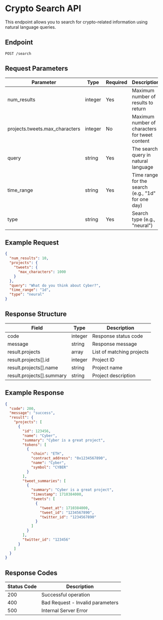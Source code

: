 # Crypto Search API

This endpoint allows you to search for crypto-related information using natural language queries.

## Endpoint

```http
POST /search
```

## Request Parameters

| Parameter                      | Type    | Required | Description                                        |
| ------------------------------ | ------- | -------- | -------------------------------------------------- |
| num_results                    | integer | Yes      | Maximum number of results to return                |
| projects.tweets.max_characters | integer | No       | Maximum number of characters for tweet content     |
| query                          | string  | Yes      | The search query in natural language               |
| time_range                     | string  | Yes      | Time range for the search (e.g., "1d" for one day) |
| type                           | string  | Yes      | Search type (e.g., "neural")                       |

## Example Request

```json
{
  "num_results": 10,
  "projects": {
    "tweets": {
      "max_characters": 1000
    }
  },
  "query": "What do you think about Cyber?",
  "time_range": "1d",
  "type": "neural"
}
```

## Response Structure

| Field                     | Type    | Description               |
| ------------------------- | ------- | ------------------------- |
| code                      | integer | Response status code      |
| message                   | string  | Response message          |
| result.projects           | array   | List of matching projects |
| result.projects[].id      | integer | Project ID                |
| result.projects[].name    | string  | Project name              |
| result.projects[].summary | string  | Project description       |

## Example Response

```json
{
  "code": 200,
  "message": "success",
  "result": {
    "projects": [
      {
        "id": 123456,
        "name": "Cyber",
        "summary": "Cyber is a great project",
        "tokens": [
          {
            "chain": "ETH",
            "contract_address": "0x1234567890",
            "name": "Cyber",
            "symbol": "CYBER"
          }
        ],
        "tweet_summaries": [
          {
            "summary": "Cyber is a great project",
            "timestamp": 1710384000,
            "tweets": [
              {
                "tweet_at": 1710384000,
                "tweet_id": "1234567890",
                "twitter_id": "1234567890"
              }
            ]
          }
        ],
        "twitter_id": "123456"
      }
    ]
  }
}
```

## Response Codes

| Status Code | Description                      |
| ----------- | -------------------------------- |
| 200         | Successful operation             |
| 400         | Bad Request - Invalid parameters |
| 500         | Internal Server Error            |
